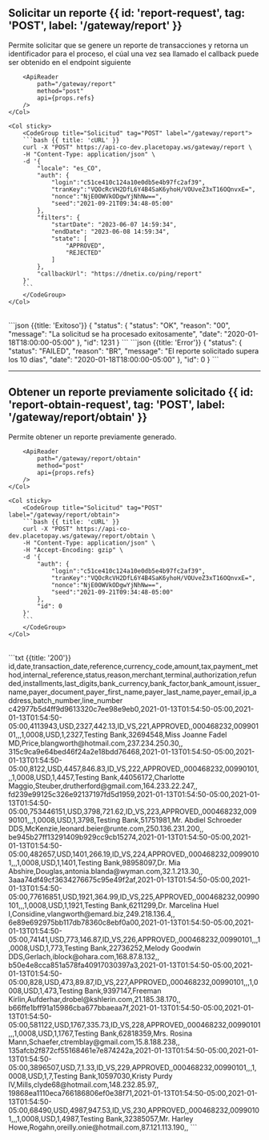 
## Solicitar un reporte {{ id: 'report-request', tag: 'POST', label: '/gateway/report' }}

<Row>
    <Col>
        Permite solicitar que se genere un reporte de transacciones y retorna un identificador para el proceso, el cúal una vez sea llamado el callback puede ser obtenido en el endpoint siguiente

        <ApiReader
            path="/gateway/report"
            method="post"
            api={props.refs}
        />
    </Col>

    <Col sticky>
        <CodeGroup title="Solicitud" tag="POST" label="/gateway/report">
        ```bash {{ title: 'cURL' }}
        curl -X "POST" https://api-co-dev.placetopay.ws/gateway/report \
        -H "Content-Type: application/json" \
        -d '{
            "locale": "es_CO",
            "auth": {
                "login":"c51ce410c124a10e0db5e4b97fc2af39",
                "tranKey":"VQOcRcVH2DfL6Y4B4SaK6yhoH/VOUveZ3xT16OQnvxE=",
                "nonce":"NjE0OWVkODgwYjNhNw==",
                "seed":"2021-09-21T09:34:48-05:00"
            },
            "filters": {
                "startDate": "2023-06-07 14:59:34",
                "endDate": "2023-06-08 14:59:34",
                "state": [
                    "APPROVED",
                    "REJECTED"
                ]
            },
            "callbackUrl": "https://dnetix.co/ping/report"
        }'
        ```
        </CodeGroup>
    </Col>
</Row>

<Row>
    <Col>
        <ApiReader
            path="/gateway/report"
            method="post"
            type="response"
            api={props.refs}
        />
    </Col>
    <Col sticky>
        <br />
        <CodeGroup title="Respuesta">
        ```json {{title: 'Exitoso'}}
        {
            "status": {
                "status": "OK",
                "reason": "00",
                "message": "La solicitud se ha procesado exitosamente",
                "date": "2020-01-18T18:00:00-05:00"
            },
            "id": 1231
        }
        ```
        ```json {{title: 'Error'}}
        {
            "status": {
            "status": "FAILED",
            "reason": "BR",
            "message": "El reporte solicitado supera los 10 días",
            "date": "2020-01-18T18:00:00-05:00"
            },
            "id": 0
        }
        ```
        </CodeGroup>
    </Col>
</Row>

---

## Obtener un reporte previamente solicitado {{ id: 'report-obtain-request', tag: 'POST', label: '/gateway/report/obtain' }}

<Row>
    <Col>
        Permite obtener un reporte previamente generado.
            
        <ApiReader
            path="/gateway/report/obtain"
            method="post"
            api={props.refs}
        />
    </Col>

    <Col sticky>
        <CodeGroup title="Solicitud" tag="POST" label="/gateway/report/obtain">
        ```bash {{ title: 'cURL' }}
        curl -X "POST" https://api-co-dev.placetopay.ws/gateway/report/obtain \
        -H "Content-Type: application/json" \
        -H "Accept-Encoding: gzip" \
        -d '{
            "auth": {
                "login":"c51ce410c124a10e0db5e4b97fc2af39",
                "tranKey":"VQOcRcVH2DfL6Y4B4SaK6yhoH/VOUveZ3xT16OQnvxE=",
                "nonce":"NjE0OWVkODgwYjNhNw==",
                "seed":"2021-09-21T09:34:48-05:00"
            },
            "id": 0
        }'
        ```
        </CodeGroup>
    </Col>
</Row>

<Row>
    <Col>
        <ApiReader
            path="/gateway/report/obtain"
            method="post"
            type="response"
            api={props.refs}
        />
    </Col>
    <Col sticky>
        <br />
        <CodeGroup title="Respuesta">
        ```txt {{title: '200'}}
        id,date,transaction_date,reference,currency_code,amount,tax,payment_method,internal_reference,status,reason,merchant,terminal,authorization,refunded,installments,last_digits,bank_currency,bank_factor,bank_amount,issuer_name,payer_document,payer_first_name,payer_last_name,payer_email,ip_address,batch_number,line_number
c42977b5d4ff9d9613320c7ee98e9eb0,2021-01-13T01:54:50-05:00,2021-01-13T01:54:50-05:00,4113943,USD,2327,442.13,ID_VS,221,APPROVED,,000468232,00990101,,,1,0008,USD,1,2327,Testing Bank,32694548,Miss Joanne Fadel MD,Price,blangworth@hotmail.com,237.234.250.30,,
315c9ca9e64bed46f24a2e18bdd76468,2021-01-13T01:54:50-05:00,2021-01-13T01:54:50-05:00,8122,USD,4457,846.83,ID_VS,222,APPROVED,,000468232,00990101,,,1,0008,USD,1,4457,Testing Bank,44056172,Charlotte Maggio,Steuber,drutherford@gmail.com,164.233.22.247,,
fd239e99125c326e92137197fd5d1959,2021-01-13T01:54:50-05:00,2021-01-13T01:54:50-05:00,753446151,USD,3798,721.62,ID_VS,223,APPROVED,,000468232,00990101,,,1,0008,USD,1,3798,Testing Bank,51751981,Mr. Abdiel Schroeder DDS,McKenzie,leonard.beier@runte.com,250.136.231.200,,
be945b27ff13291409b929cc9cb15274,2021-01-13T01:54:50-05:00,2021-01-13T01:54:50-05:00,482657,USD,1401,266.19,ID_VS,224,APPROVED,,000468232,00990101,,,1,0008,USD,1,1401,Testing Bank,98958097,Dr. Mia Abshire,Douglas,antonia.blanda@wyman.com,32.1.213.30,,
3aaa74df49cf3634276675c95e49f2af,2021-01-13T01:54:50-05:00,2021-01-13T01:54:50-05:00,77616851,USD,1921,364.99,ID_VS,225,APPROVED,,000468232,00990101,,,1,0008,USD,1,1921,Testing Bank,6211299,Dr. Marcelina Huel I,Considine,vlangworth@emard.biz,249.218.136.4,,
6e89e692975bb117db78360c8ebf0a00,2021-01-13T01:54:50-05:00,2021-01-13T01:54:50-05:00,74141,USD,773,146.87,ID_VS,226,APPROVED,,000468232,00990101,,,1,0008,USD,1,773,Testing Bank,22736252,Melody Goodwin DDS,Gerlach,iblock@ohara.com,168.87.8.132,,
b50e4e8cca851a578fa40917030397a3,2021-01-13T01:54:50-05:00,2021-01-13T01:54:50-05:00,828,USD,473,89.87,ID_VS,227,APPROVED,,000468232,00990101,,,1,0008,USD,1,473,Testing Bank,9397147,Freeman Kirlin,Aufderhar,drobel@kshlerin.com,21.185.38.170,,
b66ffe1bff91a15986cba677bbaeaa7f,2021-01-13T01:54:50-05:00,2021-01-13T01:54:50-05:00,581122,USD,1767,335.73,ID_VS,228,APPROVED,,000468232,00990101,,,1,0008,USD,1,1767,Testing Bank,62818359,Mrs. Rosina Mann,Schaefer,ctremblay@gmail.com,15.8.188.238,,
135afcb2f872cf55168461e7e874242a,2021-01-13T01:54:50-05:00,2021-01-13T01:54:50-05:00,3896507,USD,7,1.33,ID_VS,229,APPROVED,,000468232,00990101,,,1,0008,USD,1,7,Testing Bank,10597030,Kristy Purdy IV,Mills,clyde68@hotmail.com,148.232.85.97,,
19868ea1110eca766186806ef0e38f71,2021-01-13T01:54:50-05:00,2021-01-13T01:54:50-05:00,68490,USD,4987,947.53,ID_VS,230,APPROVED,,000468232,00990101,,,1,0008,USD,1,4987,Testing Bank,32385057,Mr. Harley Howe,Rogahn,oreilly.onie@hotmail.com,87.121.113.190,,
        ```
        </CodeGroup>
    </Col>
</Row>